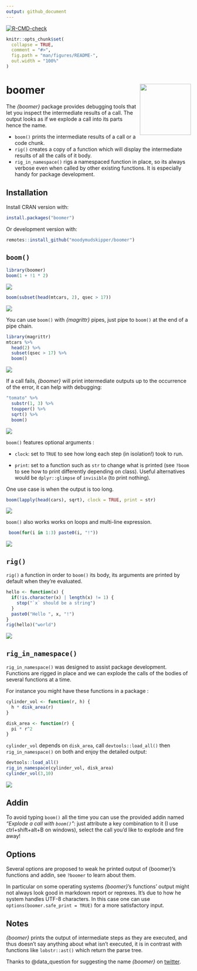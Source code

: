 ```yaml
---
output: github_document
---
```


<!-- badges: start -->
[![R-CMD-check](https://github.com/moodymudskipper/boomer/workflows/R-CMD-check/badge.svg)](https://github.com/moodymudskipper/boomer/actions)
<!-- badges: end -->

```r
knitr::opts_chunk$set(
  collapse = TRUE,
  comment = "#>",
  fig.path = "man/figures/README-",
  out.width = "100%"
)
```

# boomer <img src='man/figures/logo.png' align="right" height="139" />

The *{boomer}* package provides debugging tools that let you inspect the
intermediate results of a call. The output looks as if we explode a call
into its parts hence the name.

* `boom()` prints the intermediate results of a call or a code chunk.
* `rig()` creates a copy of a function which will display the intermediate
  results of all the calls of it body.
* `rig_in_namespace()` rigs a namespaced function in place, so its always
  verbose even when called by other existing functions. It is especially handy
  for package development.

## Installation

Install CRAN version with:

``` r
install.packages("boomer")
```


Or development version with:

``` r
remotes::install_github("moodymudskipper/boomer")
```

## `boom()`

```r
library(boomer)
boom(1 + !1 * 2)
```

![](man/figures/README-1.png)

```r
boom(subset(head(mtcars, 2), qsec > 17))
```

![](man/figures/README-2.png)

You can use `boom()` with *{magrittr}* pipes, just pipe to `boom()` at the end of a pipe chain.

```r
library(magrittr)
mtcars %>%
  head(2) %>%
  subset(qsec > 17) %>%
  boom()
```

![](man/figures/README-3.png)

If a call fails, *{boomer}* will print intermediate outputs up to the occurrence of the error,
it can help with debugging: 

```r
"tomato" %>%
  substr(1, 3) %>%
  toupper() %>%
  sqrt() %>%
  boom()
```

![](man/figures/README-4.png)

`boom()` features optional arguments : 

* `clock`: set to `TRUE` to see how long each step (in isolation!) took to run.

* `print`: set to a function such as `str` to change what is printed (see `?boom` to see how to print differently depending on class). Useful alternatives would be `dplyr::glimpse` of `invisible` (to print nothing).

One use case is when the output is too long.

```r
boom(lapply(head(cars), sqrt), clock = TRUE, print = str)
```

![](man/figures/README-5.png)

`boom()` also works works on loops and multi-line expression.

```r
 boom(for(i in 1:3) paste0(i, "!"))
```

![](man/figures/README-6.png)

## `rig()`

`rig()` a function in order to `boom()` its body, its arguments are printed
by default when they're evaluated.

```r
hello <- function(x) {
  if(!is.character(x) | length(x) != 1) {
    stop("`x` should be a string")
  }
  paste0("Hello ", x, "!")
}
rig(hello)("world")
```

![](man/figures/README-7.png)

## `rig_in_namespace()`

`rig_in_namespace()` was designed to assist package development. Functions are
rigged in place and we can explode the calls of the bodies of several functions at a time.

For instance you might have these functions in a package :


```r
cylinder_vol <- function(r, h) {
  h * disk_area(r)
}

disk_area <- function(r) {
  pi * r^2
}
```

`cylinder_vol` depends on `disk_area`, call `devtools::load_all()` then `rig_in_namespace()` on both
and enjoy the detailed output:

```r
devtools::load_all()
rig_in_namespace(cylinder_vol, disk_area)
cylinder_vol(3,10)
```

![](man/figures/README-9.png)

## Addin

To avoid typing `boom()` all the time you can use the provided addin named *"Explode a call with `boom()`"*:
just attribute a key combination to it (I use ctrl+shift+alt+B on windows), select the
call you'd like to explode and fire away!

## Options

Several options are proposed to weak he printed output of {boomer}'s functions
and addin, see `?boomer` to learn about them.

In particular on some operating systems *{boomer}*'s functions' output might 
not always look good in markdown report or reprexes. 
It's due to how he system handles UTF-8 characters. In this case
one can use `options(boomer.safe_print = TRUE)` for a more satisfactory input. 

## Notes

*{boomer}* prints the output of intermediate steps as they are executed, and 
thus doesn't say anything about what isn't executed, it is in contrast with
functions like `lobstr::ast()` which return the parse tree. 

Thanks to @data_question for suggesting the name *{boomer}* on [twitter](https://twitter.com/data_question/status/1356615026988179464).
